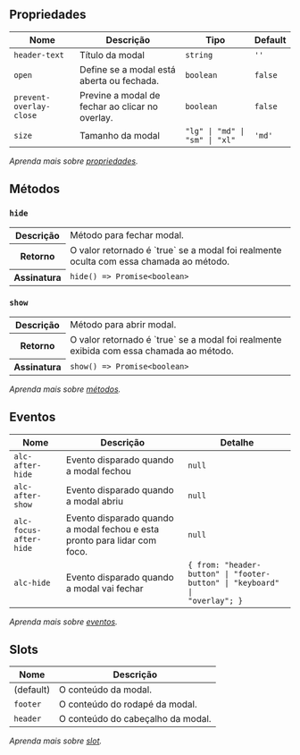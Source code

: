 
## Propriedades

| Nome | Descrição | Tipo | Default |
| ---- | --------- | ---- | ------- |
| `header-text`  | Título da modal | <code>string</code> | `''` |
| `open`  | Define se a modal está aberta ou fechada. | <code>boolean</code> | `false` |
| `prevent-overlay-close`  | Previne a modal de fechar ao clicar no overlay. | <code>boolean</code> | `false` |
| `size`  | Tamanho da modal | <code>"lg" &#124; "md" &#124; "sm" &#124; "xl"</code> | `'md'` |

*Aprenda mais sobre <a href="/alcance/docs/components/introducao#propriedades" class="alc-link">propriedades</a>.*

## Métodos

### `hide`

<table>
<tr>
<th>Descrição</th>
<td>Método para fechar modal.</td>
</tr>
<tr>
<th>Retorno</th>
<td>O valor retornado é `true` se a modal foi realmente oculta com essa chamada ao método.</td>
</tr>
<tr>
<th>Assinatura</th>
<td><code>hide() =&gt; Promise&lt;boolean&gt;</code></td>
</tr>
</table>

### `show`

<table>
<tr>
<th>Descrição</th>
<td>Método para abrir modal.</td>
</tr>
<tr>
<th>Retorno</th>
<td>O valor retornado é `true` se a modal foi realmente exibida com essa chamada ao método.</td>
</tr>
<tr>
<th>Assinatura</th>
<td><code>show() =&gt; Promise&lt;boolean&gt;</code></td>
</tr>
</table>

*Aprenda mais sobre <a href="/alcance/docs/components/introducao#métodos" class="alc-link">métodos</a>.*

## Eventos

| Nome | Descrição | Detalhe |
| ---- | --------- | ------- |
| `alc-after-hide` | Evento disparado quando a modal fechou | <code>null</code> |
| `alc-after-show` | Evento disparado quando a modal abriu | <code>null</code> |
| `alc-focus-after-hide` | Evento disparado quando a modal fechou e esta pronto para lidar com foco. | <code>null</code> |
| `alc-hide` | Evento disparado quando a modal vai fechar | <code>&#123; from: "header-button" &#124; "footer-button" &#124; "keyboard" &#124; "overlay"; &#125;</code> |

*Aprenda mais sobre <a href="/alcance/docs/components/introducao#eventos" class="alc-link">eventos</a>.*

## Slots

| Nome | Descrição |
| ---- | --------- |
| (default) | O conteúdo da modal. |
| `footer` | O conteúdo do rodapé da modal. |
| `header` | O conteúdo do cabeçalho da modal. |

*Aprenda mais sobre <a href="/alcance/docs/components/introducao#slot" class="alc-link">slot</a>.*
